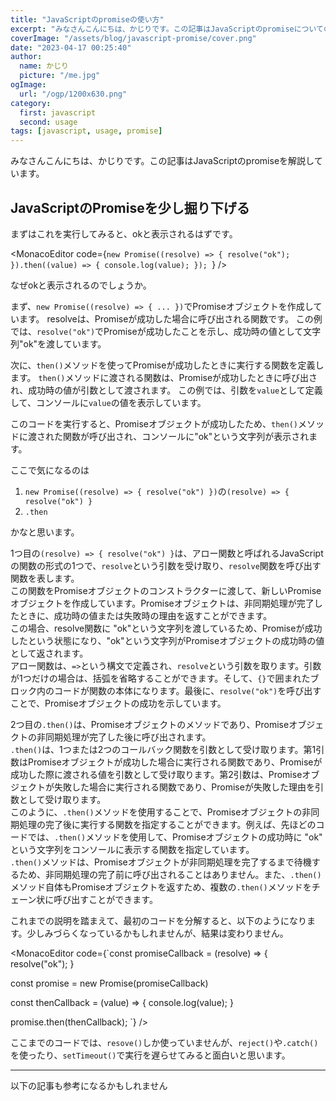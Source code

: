 ```yaml
---
title: "JavaScriptのpromiseの使い方"
excerpt: "みなさんこんにちは、かじりです。この記事はJavaScriptのpromiseについての説明をする記事です。例題多めで書いていきますので、実行しながら確認してみると理解が深まると思います。"
coverImage: "/assets/blog/javascript-promise/cover.png"
date: "2023-04-17 00:25:40"
author:
  name: かじり
  picture: "/me.jpg"
ogImage:
  url: "/ogp/1200x630.png"
category:
  first: javascript
  second: usage
tags: [javascript, usage, promise]
---
```


みなさんこんにちは、かじりです。この記事はJavaScriptのpromiseを解説しています。

<Toc/>

## JavaScriptのPromiseを少し掘り下げる

まずはこれを実行してみると、okと表示されるはずです。

<MonacoEditor
  code={`new Promise((resolve) => {
  resolve("ok");
}).then((value) => {
  console.log(value);
});
`}
/>

なぜokと表示されるのでしょうか。

まず、`new Promise((resolve) => { ... })`でPromiseオブジェクトを作成しています。
resolveは、Promiseが成功した場合に呼び出される関数です。
この例では、`resolve("ok")`でPromiseが成功したことを示し、成功時の値として文字列"ok"を渡しています。

次に、`then()`メソッドを使ってPromiseが成功したときに実行する関数を定義します。
`then()`メソッドに渡される関数は、Promiseが成功したときに呼び出され、成功時の値が引数として渡されます。
この例では、引数を`value`として定義して、コンソールに`value`の値を表示しています。

このコードを実行すると、Promiseオブジェクトが成功したため、`then()`メソッドに渡された関数が呼び出され、コンソールに"ok"という文字列が表示されます。

ここで気になるのは

1. `new Promise((resolve) => { resolve("ok") })`の`(resolve) => { resolve("ok") }`
2. `.then`

かなと思います。

1つ目の`(resolve) => { resolve("ok") }`は、アロー関数と呼ばれるJavaScriptの関数の形式の1つで、`resolve`という引数を受け取り、`resolve`関数を呼び出す関数を表します。  
この関数をPromiseオブジェクトのコンストラクターに渡して、新しいPromiseオブジェクトを作成しています。Promiseオブジェクトは、非同期処理が完了したときに、成功時の値または失敗時の理由を返すことができます。  
この場合、resolve関数に "ok"という文字列を渡しているため、Promiseが成功したという状態になり、"ok"という文字列がPromiseオブジェクトの成功時の値として返されます。  
アロー関数は、`=>`という構文で定義され、`resolve`という引数を取ります。引数が1つだけの場合は、括弧を省略することができます。そして、`{}`で囲まれたブロック内のコードが関数の本体になります。最後に、`resolve("ok")`を呼び出すことで、Promiseオブジェクトの成功を示しています。

2つ目の`.then()`は、Promiseオブジェクトのメソッドであり、Promiseオブジェクトの非同期処理が完了した後に呼び出されます。  
`.then()`は、1つまたは2つのコールバック関数を引数として受け取ります。第1引数はPromiseオブジェクトが成功した場合に実行される関数であり、Promiseが成功した際に渡される値を引数として受け取ります。第2引数は、Promiseオブジェクトが失敗した場合に実行される関数であり、Promiseが失敗した理由を引数として受け取ります。  
このように、`.then()`メソッドを使用することで、Promiseオブジェクトの非同期処理の完了後に実行する関数を指定することができます。例えば、先ほどのコードでは、`.then()`メソッドを使用して、Promiseオブジェクトの成功時に "ok" という文字列をコンソールに表示する関数を指定しています。  
`.then()`メソッドは、Promiseオブジェクトが非同期処理を完了するまで待機するため、非同期処理の完了前に呼び出されることはありません。また、`.then()`メソッド自体もPromiseオブジェクトを返すため、複数の`.then()`メソッドをチェーン状に呼び出すことができます。

これまでの説明を踏まえて、最初のコードを分解すると、以下のようになります。少しみづらくなっているかもしれませんが、結果は変わりません。

<MonacoEditor
  code={`const promiseCallback = (resolve) => {
  resolve("ok");
}

const promise = new Promise(promiseCallback)

const thenCallback = (value) => {
  console.log(value);
}

promise.then(thenCallback);
`}
/>

ここまでのコードでは、`resove()`しか使っていませんが、`reject()`や`.catch()`を使ったり、`setTimeout()`で実行を遅らせてみると面白いと思います。

---

以下の記事も参考になるかもしれません

<MyLink link="/javascript-function" text="JavaScriptのfunctionの使い方"/>